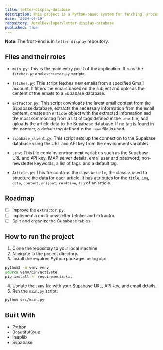 ```yaml
---
title: letter-display-database
description: This project is a Python-based system for fetching, processing, and storing newsletter emails. It retrieves emails, processes the HTML content of the emails, and stores the processed data in a Supabase database.
date: "2024-04-19"
repository: AurelDeveloper/letter-display-database
published: true
---
```


**Note:** The front-end is in `letter-display` repository. 

## Files and their roles

- `main.py`: This is the main entry point of the application. It runs the `fetcher.py` and `extractor.py` scripts.

- `fetcher.py`: This script fetches new emails from a specified Gmail account. It filters the emails based on the subject and uploads the content of the emails to a Supabase database.

- `extractor.py`: This script downloads the latest email content from the Supabase database, extracts the necessary information from the email content, creates an `Article` object with the extracted information and the most common tag from a list of tags defined in the `.env` file, and uploads the article data to the Supabase database. If no tag is found in the content, a default tag defined in the `.env` file is used.

- `supabase_client.py`: This script sets up the connection to the Supabase database using the URL and API key from the environment variables.

- `.env`: This file contains environment variables such as the Supabase URL and API key, IMAP server details, email user and password, non-newsletter keywords, a list of tags, and a default tag.

- `Article.py`: This file contains the class `Article`, the class is used to structure the data for each article. It has attributes for the `title`, `img`, `date`, `content`, `snippet`, `readtime`, `tag` of an article.

## Roadmap

- [ ] Improve the `extractor.py`.
- [ ] Implement a multi-newsletter fetcher and extractor.
- [ ] Split and organize the Supabase tables.

## How to run the project

1. Clone the repository to your local machine.
2. Navigate to the project directory.
3. Install the required Python packages using pip:

```bash
python3 -m venv venv
source venv/bin/activate
pip install -r requirements.txt
```

4. Update the `.env` file with your Supabase URL, API key, and email details.
5. Run the `main.py` script:

```bash
python src/main.py
```

## Built With

- Python
- BeautifulSoup
- imaplib
- Supabase
